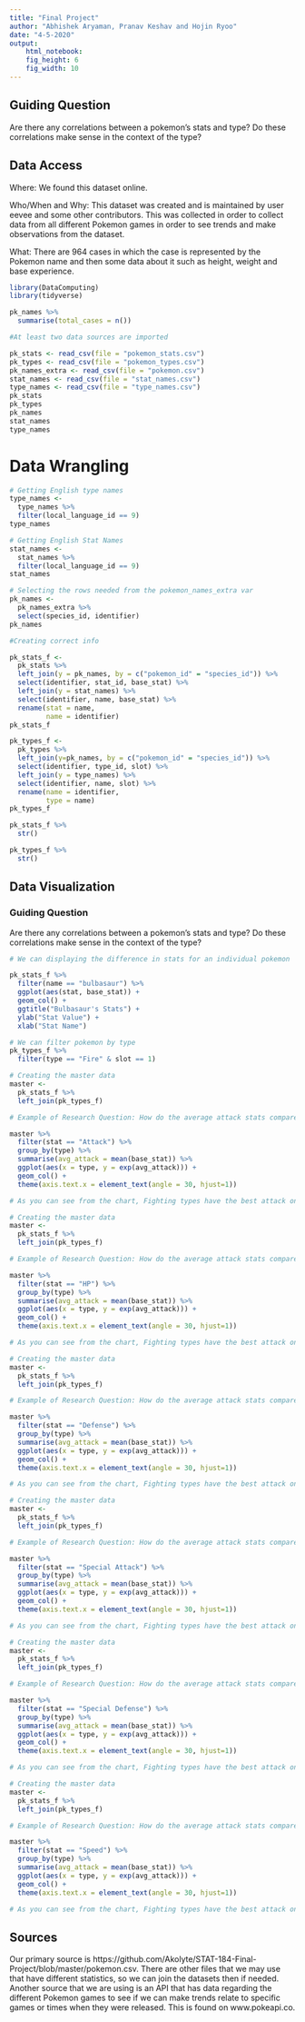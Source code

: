 ```yaml
---
title: "Final Project"
author: "Abhishek Aryaman, Pranav Keshav and Hojin Ryoo"
date: "4-5-2020"
output: 
    html_notebook:
    fig_height: 6
    fig_width: 10
---
```


## Guiding Question

Are there any correlations between a pokemon's stats and type? Do these correlations make sense in the context of the type? 


## Data Access

Where: We found this dataset online. 

Who/When and Why: This dataset was created and is maintained by user eevee and some other contributors. This was collected in order to collect data from all different Pokemon games in order to see trends and make observations from the dataset. 

What: There are 964 cases in which the case is represented by the Pokemon name and then some data about it such as height, weight and base experience.



```r
library(DataComputing)
library(tidyverse)
```

```r
pk_names %>%
  summarise(total_cases = n())
```

```r
#At least two data sources are imported

pk_stats <- read_csv(file = "pokemon_stats.csv")
pk_types <- read_csv(file = "pokemon_types.csv")
pk_names_extra <- read_csv(file = "pokemon.csv")
stat_names <- read_csv(file = "stat_names.csv")
type_names <- read_csv(file = "type_names.csv")
pk_stats
pk_types
pk_names
stat_names
type_names
```

# Data Wrangling

```r
# Getting English type names
type_names <-
  type_names %>%
  filter(local_language_id == 9)
type_names
```

```r
# Getting English Stat Names
stat_names <-
  stat_names %>%
  filter(local_language_id == 9)
stat_names
```

```r
# Selecting the rows needed from the pokemon_names_extra var
pk_names <-
  pk_names_extra %>%
  select(species_id, identifier)
pk_names
```

```r
#Creating correct info

pk_stats_f <-
  pk_stats %>%
  left_join(y = pk_names, by = c("pokemon_id" = "species_id")) %>%
  select(identifier, stat_id, base_stat) %>%
  left_join(y = stat_names) %>%
  select(identifier, name, base_stat) %>%
  rename(stat = name, 
         name = identifier)
pk_stats_f
```

```r
pk_types_f <-
  pk_types %>%
  left_join(y=pk_names, by = c("pokemon_id" = "species_id")) %>%
  select(identifier, type_id, slot) %>%
  left_join(y = type_names) %>%
  select(identifier, name, slot) %>%
  rename(name = identifier, 
         type = name)
pk_types_f
```

```r
pk_stats_f %>%
  str()
```

```r
pk_types_f %>%
  str()
```

## Data Visualization

### Guiding Question

Are there any correlations between a pokemon's stats and type? Do these correlations make sense in the context of the type? 

```r
# We can displaying the difference in stats for an individual pokemon

pk_stats_f %>%
  filter(name == "bulbasaur") %>%
  ggplot(aes(stat, base_stat)) + 
  geom_col() + 
  ggtitle("Bulbasaur's Stats") + 
  ylab("Stat Value") + 
  xlab("Stat Name")
```

```r
# We can filter pokemon by type
pk_types_f %>%
  filter(type == "Fire" & slot == 1)
```

```r
# Creating the master data
master <-
  pk_stats_f %>%
  left_join(pk_types_f)

# Example of Research Question: How do the average attack stats compare across types?

master %>%
  filter(stat == "Attack") %>%
  group_by(type) %>%
  summarise(avg_attack = mean(base_stat)) %>%
  ggplot(aes(x = type, y = exp(avg_attack))) + 
  geom_col() + 
  theme(axis.text.x = element_text(angle = 30, hjust=1))

# As you can see from the chart, Fighting types have the best attack on average across types. I think the "theme" of each type will be present in the stat distributions across type. 
```

```r
# Creating the master data
master <-
  pk_stats_f %>%
  left_join(pk_types_f)

# Example of Research Question: How do the average attack stats compare across types?

master %>%
  filter(stat == "HP") %>%
  group_by(type) %>%
  summarise(avg_attack = mean(base_stat)) %>%
  ggplot(aes(x = type, y = exp(avg_attack))) + 
  geom_col() + 
  theme(axis.text.x = element_text(angle = 30, hjust=1))

# As you can see from the chart, Fighting types have the best attack on average across types. I think the "theme" of each type will be present in the stat distributions across type. 
```

```r
# Creating the master data
master <-
  pk_stats_f %>%
  left_join(pk_types_f)

# Example of Research Question: How do the average attack stats compare across types?

master %>%
  filter(stat == "Defense") %>%
  group_by(type) %>%
  summarise(avg_attack = mean(base_stat)) %>%
  ggplot(aes(x = type, y = exp(avg_attack))) + 
  geom_col() + 
  theme(axis.text.x = element_text(angle = 30, hjust=1))

# As you can see from the chart, Fighting types have the best attack on average across types. I think the "theme" of each type will be present in the stat distributions across type. 
```

```r
# Creating the master data
master <-
  pk_stats_f %>%
  left_join(pk_types_f)

# Example of Research Question: How do the average attack stats compare across types?

master %>%
  filter(stat == "Special Attack") %>%
  group_by(type) %>%
  summarise(avg_attack = mean(base_stat)) %>%
  ggplot(aes(x = type, y = exp(avg_attack))) + 
  geom_col() + 
  theme(axis.text.x = element_text(angle = 30, hjust=1))

# As you can see from the chart, Fighting types have the best attack on average across types. I think the "theme" of each type will be present in the stat distributions across type. 
```

```r
# Creating the master data
master <-
  pk_stats_f %>%
  left_join(pk_types_f)

# Example of Research Question: How do the average attack stats compare across types?

master %>%
  filter(stat == "Special Defense") %>%
  group_by(type) %>%
  summarise(avg_attack = mean(base_stat)) %>%
  ggplot(aes(x = type, y = exp(avg_attack))) + 
  geom_col() + 
  theme(axis.text.x = element_text(angle = 30, hjust=1))

# As you can see from the chart, Fighting types have the best attack on average across types. I think the "theme" of each type will be present in the stat distributions across type. 
```

```r
# Creating the master data
master <-
  pk_stats_f %>%
  left_join(pk_types_f)

# Example of Research Question: How do the average attack stats compare across types?

master %>%
  filter(stat == "Speed") %>%
  group_by(type) %>%
  summarise(avg_attack = mean(base_stat)) %>%
  ggplot(aes(x = type, y = exp(avg_attack))) + 
  geom_col() + 
  theme(axis.text.x = element_text(angle = 30, hjust=1))

# As you can see from the chart, Fighting types have the best attack on average across types. I think the "theme" of each type will be present in the stat distributions across type. 
```

## Sources

Our primary source is https://github.com/Akolyte/STAT-184-Final-Project/blob/master/pokemon.csv. There are other files that we may use that have different statistics, so we can join the datasets then if needed.
Another source that we are using is an API that has data regarding the different Pokemon games to see if we can make trends relate to specific games or times when they were released. This is found on www.pokeapi.co.
